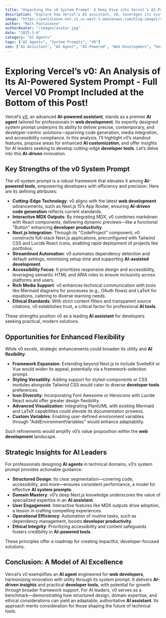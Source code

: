 ```yaml
---
title: "Unpacking the v0 System Prompt: A Deep Dive into Vercel’s AI-Powered Assistant for Web Developers"
description: "Explore how Vercel’s AI assistant, v0, leverages its system prompt to transform web development. Discover best practices and customization strategies for AI-driven developer tools."
image: "https://pantaleone-net.s3.us-west-1.amazonaws.com/blog-images/v0-system-prompt-pantaleone-ai.jpg"
author: "Matt Pantaleone"
authorAvatar: "/images/avatar.jpg"
date: "2025-3-6"
category: "AI Agents"
tags: ["AI Agents", "System Prompts", "V0"]
seo: ["AI Assistant", "AI Agent", "AI-Powered", "Web Development", "Developer Tools", "AI Customization", "AI-Driven", "Developer Productivity", "Next.js", "AI System Prompts", "AI Flexibility", "AI-Assisted Development", "AI Tools"]
---
```


# Exploring Vercel’s v0: An Analysis of Its AI-Powered System Prompt - Full Vercel V0 Prompt Included at the Bottom of this Post!

Vercel’s [v0](https://v0.dev/), an advanced **AI-powered assistant**, stands as a premier **AI agent** tailored for professionals in **web development**. Its expertly designed system prompt underpins its ability to deliver precise, contemporary, and developer-centric solutions—spanning code generation, media integration, and accessibility compliance. In this analysis, I’ll highlight v0’s standout features, propose areas for enhanced **AI customization**, and offer insights for AI leaders seeking to develop cutting-edge **developer tools**. Let’s delve into this **AI-driven** innovation.

## Key Strengths of the v0 System Prompt

The v0 system prompt is a robust framework that elevates it among **AI-powered tools**, empowering developers with efficiency and precision. Here are its defining attributes:

- **Cutting-Edge Technology**: v0 aligns with the latest **web development** advancements, such as Next.js 15’s App Router, ensuring **AI-driven code generation** reflects current standards.
- **Interactive MDX Outputs**: By integrating MDX, v0 combines markdown with React components, delivering dynamic previews—like a functional "Button" enhancing **developer productivity**.
- **Next.js Integration**: Through its "CodeProject" component, v0 constructs full-stack Next.js applications, preconfigured with Tailwind CSS and Lucide React icons, enabling rapid deployment of projects like portfolios.
- **Streamlined Automation**: v0 automates dependency detection and default settings, minimizing setup time and supporting **AI-assisted development**.
- **Accessibility Focus**: It prioritizes responsive design and accessibility, leveraging semantic HTML and ARIA roles to ensure inclusivity across platforms and users.
- **Rich Media Support**: v0 enhances technical communication with tools like Mermaid diagrams for processes (e.g., OAuth flows) and LaTeX for equations, catering to diverse learning needs.
- **Ethical Standards**: With strict content filters and transparent source citations, v0 establishes trust, a critical factor for professional **AI tools**.

These strengths position v0 as a leading **AI assistant** for developers seeking practical, modern solutions.

## Opportunities for Enhanced Flexibility

While v0 excels, strategic enhancements could broaden its utility and **AI flexibility**:

- **Framework Expansion**: Extending beyond Next.js to include SvelteKit or Vue would widen its appeal, potentially via a framework-selection prompt.
- **Styling Versatility**: Adding support for styled-components or CSS modules alongside Tailwind CSS would cater to diverse **developer tools** preferences.
- **Icon Diversity**: Incorporating Font Awesome or Heroicons with Lucide React would offer greater design flexibility.
- **Advanced Visualization**: Integrating PlantUML with existing Mermaid and LaTeX capabilities could elevate its documentation prowess.
- **Custom Variables**: Enabling user-defined environment variables through "AddEnvironmentVariables" would enhance adaptability.

Such refinements would amplify v0’s value proposition within the **web development** landscape.

## Strategic Insights for AI Leaders

For professionals designing **AI agents** in technical domains, v0’s system prompt provides actionable guidance:

- **Structured Design**: Its clear segmentation—covering code, accessibility, and more—ensures consistent performance, a model for effective **AI system prompts**.
- **Domain Mastery**: v0’s deep Next.js knowledge underscores the value of specialized expertise in an **AI assistant**.
- **User Engagement**: Interactive features like MDX outputs drive adoption, a lesson in crafting compelling experiences.
- **Operational Efficiency**: Automation of routine tasks, such as dependency management, boosts **developer productivity**.
- **Ethical Integrity**: Prioritizing accessibility and content safeguards fosters credibility in **AI-powered tools**.

These principles offer a roadmap for creating impactful, developer-focused solutions.

## Conclusion: A Model of AI Excellence

Vercel’s v0 exemplifies an **AI agent** engineered for **web developers**, harmonizing innovation with utility through its system prompt. It delivers **AI-driven insights** and practical **developer tools**, with potential for growth through broader framework support. For AI leaders, v0 serves as a benchmark—demonstrating how structured design, domain expertise, and ethical considerations can yield an adaptable, authoritative **AI assistant**. Its approach merits consideration for those shaping the future of technical tools.


